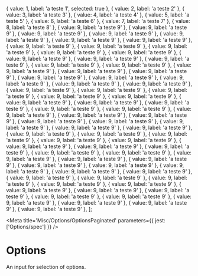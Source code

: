 

  { value: 1, label: 'a teste 1', selected: true },
  { value: 2, label: 'a teste 2' },
  { value: 3, label: 'a teste 3' },
  { value: 4, label: 'a teste 4' },
  { value: 5, label: 'a teste 5' },
  { value: 6, label: 'a teste 6' },
  { value: 7, label: 'a teste 7' },
  { value: 8, label: 'a teste 8' },
  { value: 9, label: 'a teste 9' },
  { value: 9, label: 'a teste 9' },
  { value: 9, label: 'a teste 9' },
  { value: 9, label: 'a teste 9' },
  { value: 9, label: 'a teste 9' },
  { value: 9, label: 'a teste 9' },
  { value: 9, label: 'a teste 9' },
  { value: 9, label: 'a teste 9' },
  { value: 9, label: 'a teste 9' },
  { value: 9, label: 'a teste 9' },
  { value: 9, label: 'a teste 9' },
  { value: 9, label: 'a teste 9' },
  { value: 9, label: 'a teste 9' },
  { value: 9, label: 'a teste 9' },
  { value: 9, label: 'a teste 9' },
  { value: 9, label: 'a teste 9' },
  { value: 9, label: 'a teste 9' },
  { value: 9, label: 'a teste 9' },
  { value: 9, label: 'a teste 9' },
  { value: 9, label: 'a teste 9' },
  { value: 9, label: 'a teste 9' },
  { value: 9, label: 'a teste 9' },
  { value: 9, label: 'a teste 9' },
  { value: 9, label: 'a teste 9' },
  { value: 9, label: 'a teste 9' },
  { value: 9, label: 'a teste 9' },
  { value: 9, label: 'a teste 9' },
  { value: 9, label: 'a teste 9' },
  { value: 9, label: 'a teste 9' },
  { value: 9, label: 'a teste 9' },
  { value: 9, label: 'a teste 9' },
  { value: 9, label: 'a teste 9' },
  { value: 9, label: 'a teste 9' },
  { value: 9, label: 'a teste 9' },
  { value: 9, label: 'a teste 9' },
  { value: 9, label: 'a teste 9' },
  { value: 9, label: 'a teste 9' },
  { value: 9, label: 'a teste 9' },
  { value: 9, label: 'a teste 9' },
  { value: 9, label: 'a teste 9' },
  { value: 9, label: 'a teste 9' },
  { value: 9, label: 'a teste 9' },
  { value: 9, label: 'a teste 9' },
  { value: 9, label: 'a teste 9' },
  { value: 9, label: 'a teste 9' },
  { value: 9, label: 'a teste 9' },
  { value: 9, label: 'a teste 9' },
  { value: 9, label: 'a teste 9' },
  { value: 9, label: 'a teste 9' },
  { value: 9, label: 'a teste 9' },
  { value: 9, label: 'a teste 9' },
  { value: 9, label: 'a teste 9' },
  { value: 9, label: 'a teste 9' },
  { value: 9, label: 'a teste 9' },
  { value: 9, label: 'a teste 9' },
  { value: 9, label: 'a teste 9' },
  { value: 9, label: 'a teste 9' },
  { value: 9, label: 'a teste 9' },
  { value: 9, label: 'a teste 9' },
  { value: 9, label: 'a teste 9' },
  { value: 9, label: 'a teste 9' },
  { value: 9, label: 'a teste 9' },
  { value: 9, label: 'a teste 9' },
  { value: 9, label: 'a teste 9' },
  { value: 9, label: 'a teste 9' },
  { value: 9, label: 'a teste 9' },
  { value: 9, label: 'a teste 9' },
  { value: 9, label: 'a teste 9' },
  { value: 9, label: 'a teste 9' },
  { value: 9, label: 'a teste 9' },
  { value: 9, label: 'a teste 9' },
  { value: 9, label: 'a teste 9' },
  { value: 9, label: 'a teste 9' },
  { value: 9, label: 'a teste 9' },
  { value: 9, label: 'a teste 9' },
];

<Meta
  title='Misc/Options/OptionsPaginated'
  parameters={{ jest: ['Options/spec'] }}
/>

# Options

An input for selection of options.

<Canvas>
  <Story name='Default'>
    <Box position='relative' maxWidth={250}>
      <OptionsPaginated ref={React.createRef()} options={options} cursor={1} />
    </Box>
  </Story>
</Canvas>

<Canvas>
  <Story name='Option'>
    <Box position='relative' maxWidth={250}>
      <OptionsPaginated
        ref={React.createRef()}
        options={options}
        renderItem={Option}
        cursor={1}
      />
    </Box>
  </Story>
</Canvas>

<ArgsTable of={OptionsPaginated} />

<Canvas>
  <Story name='CheckOption'>
    <Box position='relative' maxWidth={250}>
      <OptionsPaginated
        ref={React.createRef()}
        renderItem={CheckOption}
        options={options}
        value={[1]}
        cursor={0}
      />
    </Box>
  </Story>
</Canvas>
